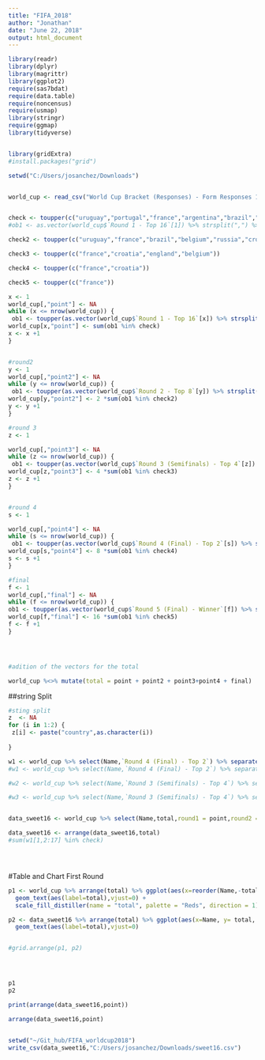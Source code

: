 ```yaml
---
title: "FIFA_2018"
author: "Jonathan"
date: "June 22, 2018"
output: html_document
---
```


```r
library(readr)
library(dplyr)
library(magrittr)
library(ggplot2)
require(sas7bdat)
require(data.table)
require(noncensus)
require(usmap)
library(stringr)
require(ggmap)
library(tidyverse)


library(gridExtra)
#install.packages("grid")

setwd("C:/Users/josanchez/Downloads")


world_cup <- read_csv("World Cup Bracket (Responses) - Form Responses 1.csv") 


check <- toupper(c("uruguay","portugal","france","argentina","brazil","mexico","belgium","japan","spain","russia","croatia","denmark","sweden","switzerland","colombia","england"))
#ob1 <- as.vector(world_cup$`Round 1 - Top 16`[1]) %>% strsplit(",") %>% unlist() %>% str_replace_all(" ","")

check2 <- toupper(c("uruguay","france","brazil","belgium","russia","croatia","sweden","england"))

check3 <- toupper(c("france","croatia","england","belgium"))

check4 <- toupper(c("france","croatia"))

check5 <- toupper(c("france"))

x <- 1
world_cup[,"point"] <- NA
while (x <= nrow(world_cup)) {
 ob1 <- toupper(as.vector(world_cup$`Round 1 - Top 16`[x]) %>% strsplit(",") %>% unlist()%>% str_replace_all(" ",""))
world_cup[x,"point"] <- sum(ob1 %in% check)
x <- x +1
}


#round2 
y <- 1
world_cup[,"point2"] <- NA
while (y <= nrow(world_cup)) {
 ob1 <- toupper(as.vector(world_cup$`Round 2 - Top 8`[y]) %>% strsplit(",") %>% unlist()%>% str_replace_all(" ",""))
world_cup[y,"point2"] <- 2 *sum(ob1 %in% check2)
y <- y +1
}

#round 3 
z <- 1 

world_cup[,"point3"] <- NA
while (z <= nrow(world_cup)) {
 ob1 <- toupper(as.vector(world_cup$`Round 3 (Semifinals) - Top 4`[z]) %>% strsplit(",") %>% unlist()%>% str_replace_all(" ",""))
world_cup[z,"point3"] <- 4 *sum(ob1 %in% check3)
z <- z +1
}


#round 4
s <- 1 

world_cup[,"point4"] <- NA
while (s <= nrow(world_cup)) {
 ob1 <- toupper(as.vector(world_cup$`Round 4 (Final) - Top 2`[s]) %>% strsplit(",") %>% unlist()%>% str_replace_all(" ",""))
world_cup[s,"point4"] <- 8 *sum(ob1 %in% check4)
s <- s +1
}

#final 
f <- 1
world_cup[,"final"] <- NA
while (f <= nrow(world_cup)) {
ob1 <- toupper(as.vector(world_cup$`Round 5 (Final) - Winner`[f]) %>% strsplit(",") %>% unlist()%>% str_replace_all(" ",""))
world_cup[f,"final"] <- 16 *sum(ob1 %in% check5)
f <- f +1
}




#adition of the vectors for the total 

world_cup %<>% mutate(total = point + point2 + point3+point4 + final)

```


##string Split
```r

#sting split
z  <- NA
for (i in 1:2) {
 z[i] <- paste("country",as.character(i))
 
}

w1 <- world_cup %>% select(Name,`Round 4 (Final) - Top 2`) %>% separate(`Round 4 (Final) - Top 2`,z,sep = ",")
#w1 <- world_cup %>% select(Name,`Round 4 (Final) - Top 2`) %>% separate(`Round 4 (Final) - Top 2`,z,sep = ",")

#w2 <- world_cup %>% select(Name,`Round 3 (Semifinals) - Top 4`) %>% separate(`Round 3 (Semifinals) - Top 4`,z,sep = ",")

#w3 <- world_cup %>% select(Name,`Round 3 (Semifinals) - Top 4`) %>% separate(`Round 3 (Semifinals) - Top 4`,z,sep = ",")


data_sweet16 <- world_cup %>% select(Name,total,round1 = point,round2 = point2, round3 = point3, round4 = point4) %>% right_join(w1, by = "Name")

data_sweet16 <- arrange(data_sweet16,total)
#sum(w1[1,2:17] %in% check)





```

#Table and Chart First Round
```r
p1 <- world_cup %>% arrange(total) %>% ggplot(aes(x=reorder(Name,-total), y= total)) + geom_bar(stat = "identity", aes(fill = total))  +theme(axis.text.x=element_text(angle=90,hjust=1,vjust=0.5)) +
  geom_text(aes(label=total),vjust=0) +
  scale_fill_distiller(name = "total", palette = "Reds", direction = 1)

p2 <- data_sweet16 %>% arrange(total) %>% ggplot(aes(x=Name, y= total, color = Name,fill = Name)) + geom_col() +theme(axis.text.x=element_text(angle=90,hjust=1,vjust=0.5)) +
  geom_text(aes(label=total),vjust=0)


#grid.arrange(p1, p2)




p1 
p2

print(arrange(data_sweet16,point))

arrange(data_sweet16,point)


setwd("~/Git_hub/FIFA_worldcup2018")
write_csv(data_sweet16,"C:/Users/josanchez/Downloads/sweet16.csv")
```

